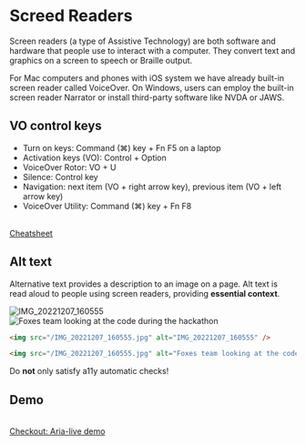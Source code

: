 # Screed Readers

Screen readers (a type of Assistive Technology) are both software and hardware that people use to interact with a computer. They convert text and graphics on a screen to speech or Braille output.

For Mac computers and phones with iOS system we have already built-in screen reader called VoiceOver. On Windows, users can employ the built-in screen reader Narrator or install third-party software like NVDA or JAWS.

## VO control keys

- Turn on keys: Command (⌘) key + Fn F5 on a laptop
- Activation keys (VO): Control + Option
- VoiceOver Rotor: VO + U
- Silence: Control key
- Navigation: next item (VO + right arrow key), previous item (VO + left arrow key)
- VoiceOver Utility: Command (⌘) key + Fn F8

<br />
<a class="link" href="https://media.dequeuniversity.com/en/courses/generic/testing-screen-readers/2.0/docs/voiceover-macos-guide.pdf" target="_blank"> Cheatsheet</a>


## Alt text

Alternative text provides a description to an image on a page. Alt text is read aloud to people using screen readers, providing **essential context**.

<div class="container">

<img src="/IMG_20221207_160555.jpg" alt="IMG_20221207_160555" />

<img src="/IMG_20221207_160555.jpg" alt="Foxes team looking at the code during the hackathon" />
</div>

```html
<img src="/IMG_20221207_160555.jpg" alt="IMG_20221207_160555" />

<img src="/IMG_20221207_160555.jpg" alt="Foxes team looking at the code during the hackathon" />
```

Do **not** only satisfy a11y automatic checks!

## Demo

<br />
<a class="link" href="https://shop.polymer-project.org/detail/ladies_outerwear/Ladies+Pullover+L+S+Hood">Checkout: Aria-live demo</a>